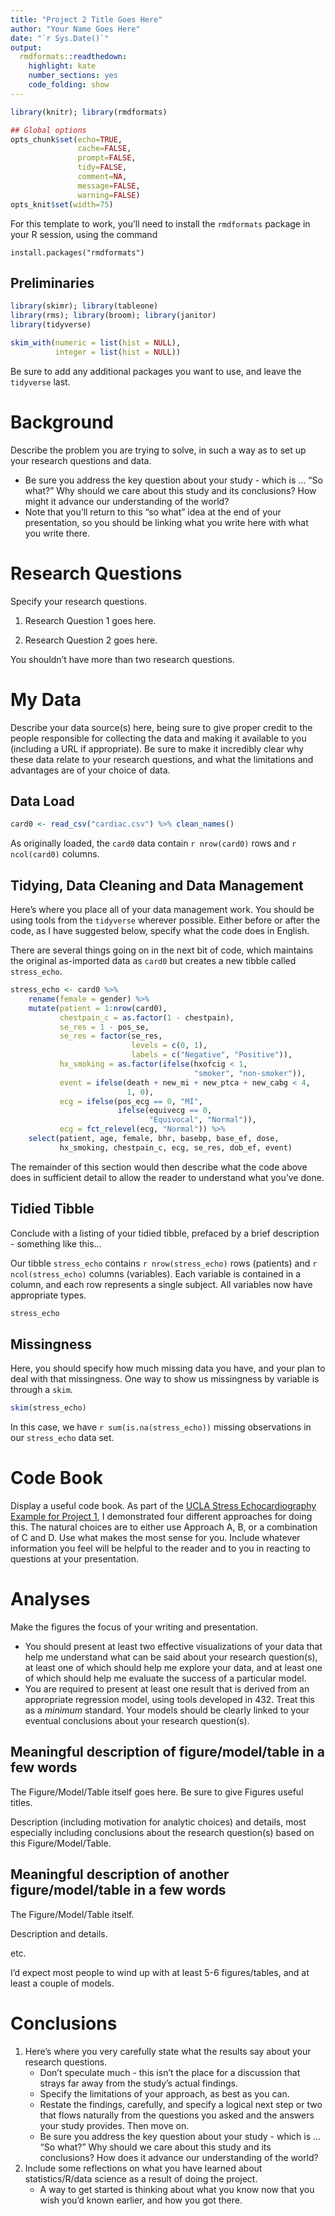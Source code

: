 ---
title: "Project 2 Title Goes Here"
author: "Your Name Goes Here"
date: "`r Sys.Date()`"
output:
  rmdformats::readthedown:
    highlight: kate
    number_sections: yes
    code_folding: show
---

```{r knitr_init, echo=FALSE, cache=FALSE, warning = FALSE}
library(knitr); library(rmdformats)

## Global options
opts_chunk$set(echo=TRUE,
               cache=FALSE,
               prompt=FALSE,
               tidy=FALSE,
               comment=NA,
               message=FALSE,
               warning=FALSE)
opts_knit$set(width=75)
```

For this template to work, you'll need to install the `rmdformats` package in your R session, using the command 
```
install.packages("rmdformats")
```

## Preliminaries {-}

```{r load_necessary_packages_for_your_analyses}
library(skimr); library(tableone)
library(rms); library(broom); library(janitor)
library(tidyverse)

skim_with(numeric = list(hist = NULL),
          integer = list(hist = NULL))
```

Be sure to add any additional packages you want to use, and leave the `tidyverse` last.

# Background

Describe the problem you are trying to solve, in such a way as to set up your research questions and data. 

- Be sure you address the key question about your study - which is ... "So what?" Why should we care about this study and its conclusions? How might it advance our understanding of the world?
- Note that you'll return to this "so what" idea at the end of your presentation, so you should be linking what you write here with what you write there.

# Research Questions

Specify your research questions.

1. Research Question 1 goes here.

2. Research Question 2 goes here.

You shouldn't have more than two research questions.

# My Data

Describe your data source(s) here, being sure to give proper credit to the people responsible for collecting the data and making it available to you (including a URL if appropriate). Be sure to make it incredibly clear why these data relate to your research questions, and what the limitations and advantages are of your choice of data.

## Data Load

```{r load_data_here}
card0 <- read_csv("cardiac.csv") %>% clean_names()
```

As originally loaded, the `card0` data contain `r nrow(card0)` rows and `r ncol(card0)` columns. 

## Tidying, Data Cleaning and Data Management

Here's where you place all of your data management work. You should be using tools from the `tidyverse` wherever possible. Either before or after the code, as I have suggested below, specify what the code does in English.

There are several things going on in the next bit of code, which maintains the original as-imported data as `card0` but creates a new tibble called `stress_echo`. 

```{r build_tidied_data}
stress_echo <- card0 %>%
    rename(female = gender) %>%
    mutate(patient = 1:nrow(card0), 
           chestpain_c = as.factor(1 - chestpain),
           se_res = 1 - pos_se,
           se_res = factor(se_res, 
                           levels = c(0, 1), 
                           labels = c("Negative", "Positive")),
           hx_smoking = as.factor(ifelse(hxofcig < 1, 
                                         "smoker", "non-smoker")),
           event = ifelse(death + new_mi + new_ptca + new_cabg < 4, 
                          1, 0),
           ecg = ifelse(pos_ecg == 0, "MI", 
                        ifelse(equivecg == 0, 
                               "Equivocal", "Normal")),
           ecg = fct_relevel(ecg, "Normal")) %>%
    select(patient, age, female, bhr, basebp, base_ef, dose, 
           hx_smoking, chestpain_c, ecg, se_res, dob_ef, event) 
```

The remainder of this section would then describe what the code above does in sufficient detail to allow the reader to understand what you've done.

## Tidied Tibble

Conclude with a listing of your tidied tibble, prefaced by a brief description - something like this...

Our tibble `stress_echo` contains `r nrow(stress_echo)` rows (patients) and `r ncol(stress_echo)` columns (variables). Each variable is contained in a column, and each row represents a single subject. All variables now have appropriate types.

```{r list_the_tibble}
stress_echo
```

## Missingness

Here, you should specify how much missing data you have, and your plan to deal with that missingness. One way to show us missingness by variable is through a `skim`.

```{r skim_data}
skim(stress_echo)
```

In this case, we have `r sum(is.na(stress_echo))` missing observations in our `stress_echo` data set.

# Code Book

Display a useful code book. As part of the [UCLA Stress Echocardiography Example for Project 1](https://github.com/THOMASELOVE/2019-432/tree/master/projects/project1-demo), I demonstrated four different approaches for doing this. The natural choices are to either use Approach A, B, or a combination of C and D. Use what makes the most sense for you. Include whatever information you feel will be helpful to the reader and to you in reacting to questions at your presentation.

# Analyses

Make the figures the focus of your writing and presentation. 

- You should present at least two effective visualizations of your data that help me understand what can be said about your research question(s), at least one of which should help me explore your data, and at least one of which should help me evaluate the success of a particular model.
- You are required to present at least one result that is derived from an appropriate regression model, using tools developed in 432. Treat this as a *minimum* standard. Your models should be clearly linked to your eventual conclusions about your research question(s).

## Meaningful description of figure/model/table in a few words

The Figure/Model/Table itself goes here. Be sure to give Figures useful titles.

Description (including motivation for analytic choices) and details, most especially including conclusions about the research question(s) based on this Figure/Model/Table.

## Meaningful description of another figure/model/table in a few words

The Figure/Model/Table itself.

Description and details.

etc.

I'd expect most people to wind up with at least 5-6 figures/tables, and at least a couple of models.

# Conclusions

1. Here's where you very carefully state what the results say about your research questions.
    - Don't speculate much - this isn't the place for a discussion that strays far away from the study's actual findings. 
    - Specify the limitations of your approach, as best as you can.
    - Restate the findings, carefully, and specify a logical next step or two that flows naturally from the questions you asked and the answers your study provides. Then move on.
    - Be sure you address the key question about your study - which is ... "So what?" Why should we care about this study and its conclusions? How does it advance our understanding of the world?

2. Include some reflections on what you have learned about statistics/R/data science as a result of doing the project.
    - A way to get started is thinking about what you know now that you wish you'd known earlier, and how you got there.
    
